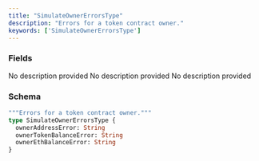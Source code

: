 ```yaml
---
title: "SimulateOwnerErrorsType"
description: "Errors for a token contract owner."
keywords: ['SimulateOwnerErrorsType']
---
```


### Fields

<ResponseField name="ownerAddressError" type="String">
  No description provided
</ResponseField>

<ResponseField name="ownerTokenBalanceError" type="String">
  No description provided
</ResponseField>

<ResponseField name="ownerEthBalanceError" type="String">
  No description provided
</ResponseField>

### Schema


```graphql 
"""Errors for a token contract owner."""
type SimulateOwnerErrorsType {
  ownerAddressError: String
  ownerTokenBalanceError: String
  ownerEthBalanceError: String
}
```
